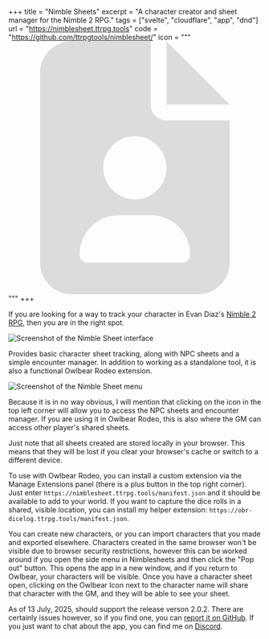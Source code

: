 +++
title = "Nimble Sheets"
excerpt = "A character creator and sheet manager for the Nimble 2 RPG."
tags = ["svelte", "cloudflare", "app", "dnd"]
url = "https://nimblesheet.ttrpg.tools"
code = "https://github.com/ttrpgtools/nimblesheet/"
icon = """\
  <svg xmlns="http://www.w3.org/2000/svg" viewBox="0 0 512 512" fill="#dcdcdc"><path d="M64 0C28.7 0 0 28.7 0 64v384c0 35.3 28.7 64 64 64h256c35.3 0 64-28.7 64-64V160H256c-17.7 0-32-14.3-32-32V0H64Zm192 0v128h128L256 0ZM128 256c0-35.109 28.891-64 64-64s64 28.891 64 64-28.891 64-64 64-64-28.891-64-64ZM80 432c0-44.2 35.8-80 80-80h64c44.2 0 80 35.8 80 80 0 8.8-7.2 16-16 16H96c-8.8 0-16-7.2-16-16Z" style="fill-rule:nonzero" transform="translate(64)"/></svg>"""
+++

If you are looking for a way to track your character in Evan Diaz's [Nimble 2 RPG][nim], then you are in the right spot.

[nim]: https://nimblerpg.com/pages/nimble-2

<Image src={screenshot} alt="Screenshot of the Nimble Sheet interface" />

Provides basic character sheet tracking, along with NPC sheets and a simple encounter manager. In addition to working as a standalone tool, it is also a functional Owlbear Rodeo extension.

<Image src={menushot} alt="Screenshot of the Nimble Sheet menu" class="float-right ml-6 mt-0" />

Because it is in no way obvious, I will mention that clicking on the icon in the top left corner will allow you to access the NPC sheets and encounter manager. If you are using it in Owlbear Rodeo, this is also where the GM can access other player's shared sheets.

Just note that all sheets created are stored locally in your browser. This means that they will be lost if you clear your browser's cache or switch to a different device.

<div class="border rounded-lg py-0 px-6 m-0 *:my-4">

To use with Owlbear Rodeo, you can install a custom extension via the Manage Extensions panel (there is a plus button in the top right corner). Just enter `https://nimblesheet.ttrpg.tools/manifest.json` and it should be available to add to your world. If you want to capture the dice rolls in a shared, visible location, you can install my helper extension: `https://obr-dicelog.ttrpg.tools/manifest.json`.

You can create new characters, or you can import characters that you made and exported elsewhere. Characters created in the same browser won't be visible due to browser security restrictions, however this can be worked around if you open the side menu in Nimblesheets and then click the "Pop out" button. This opens the app in a new window, and if you return to Owlbear, your characters will be visible. Once you have a character sheet open, clicking on the Owlbear Icon next to the character name will share that character with the GM, and they will be able to see your sheet.

</div>

As of 13 July, 2025, should support the release verson 2.0.2. There are certainly issues however, so if you find one, you can [report it on GitHub](https://github.com/ttrpgtools/nimblesheet/issues/new). If you just want to chat about the app, you can find me on <a class="text-discord" href="https://discord.gg/KFsS85zd5B">Discord</a>.

<AppLink url={frontmatter.url} />
